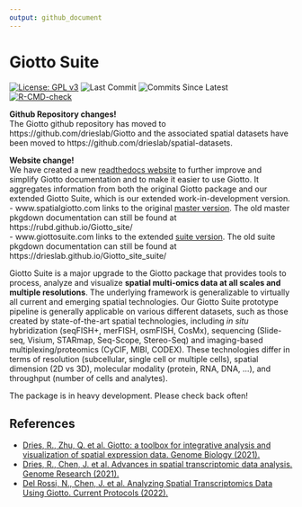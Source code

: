 ```yaml
---
output: github_document
---
```


<!-- README.md is generated from README.Rmd. Please edit that file -->
<!-- This line is from RStudio -->


# Giotto Suite

<!-- badges: start -->
[![License: GPL v3](https://img.shields.io/badge/License-GPLv3-blue.svg)](https://www.gnu.org/licenses/gpl-3.0)
![Last Commit](https://badgen.net/github/last-commit/drieslab/Giotto/suite)
![Commits Since Latest](https://img.shields.io/github/commits-since/drieslab/Giotto/latest/suite)
[![R-CMD-check](https://github.com/drieslab/Giotto/actions/workflows/R-CMD-check.yaml/badge.svg?branch=suite)](https://github.com/drieslab/Giotto/actions/workflows/R-CMD-check.yaml)
<!-- badges: end -->

**Github Repository changes!**  
The Giotto github repository has moved to https://github.com/drieslab/Giotto and the associated spatial datasets have been moved to https://github.com/drieslab/spatial-datasets. 

**Website change!**  
We have created a new [readthedocs website](https://giottosuite.readthedocs.io/en/latest/#) to further improve and simplify Giotto documentation and to make it easier to use Giotto. It aggregates information from both the original Giotto package and our extended Giotto Suite, which is our extended work-in-development version.  
- www.spatialgiotto.com links to the original [master version](https://giottosuite.readthedocs.io/en/master/). The old master pkgdown documentation can still be found at https://rubd.github.io/Giotto_site/   
- www.giottosuite.com links to the extended [suite version](https://giottosuite.readthedocs.io/en/latest/). The old suite pkgdown documentation can still be found at https://drieslab.github.io/Giotto_site_suite/

Giotto Suite is a major upgrade to the Giotto package that provides tools to process, analyze and visualize **spatial multi-omics data at all scales and multiple resolutions**. The underlying framework is generalizable to virtually all current and emerging spatial technologies. Our Giotto Suite prototype pipeline is generally applicable on various different datasets, such as those created by state-of-the-art spatial technologies, including *in situ* hybridization (seqFISH+, merFISH, osmFISH, CosMx), sequencing (Slide-seq, Visium, STARmap, Seq-Scope, Stereo-Seq) and imaging-based multiplexing/proteomics (CyCIF, MIBI, CODEX). These technologies differ in terms of resolution (subcellular, single cell or multiple cells), spatial dimension (2D vs 3D), molecular modality (protein, RNA, DNA, ...), and throughput (number of cells and analytes). 

The package is in heavy development. Please check back often!

<!-- <img src="inst/images/general_figs/overview_datasets.png" /> -->

## References

- [Dries, R., Zhu, Q. et al. Giotto: a toolbox for integrative analysis and visualization of spatial expression data. Genome Biology (2021).](https://genomebiology.biomedcentral.com/articles/10.1186/s13059-021-02286-2) \doi{10.1186/s13059-021-02286-2}
- [Dries, R., Chen, J. et al. Advances in spatial transcriptomic data analysis. Genome Research (2021).](https://genome.cshlp.org/content/31/10/1706.long) \doi{10.1101/gr.275224.121}
- [Del Rossi, N., Chen, J. et al. Analyzing Spatial Transcriptomics Data Using Giotto. Current Protocols (2022).](https://currentprotocols.onlinelibrary.wiley.com/doi/abs/10.1002/cpz1.405) \doi{10.1002/cpz1.405}




